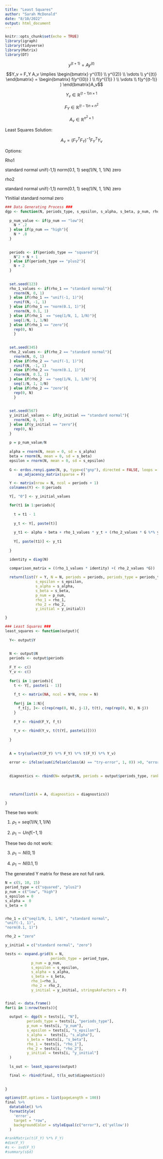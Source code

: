 ```yaml
---
title: "Least Squares"
author: "Sarah McDonald"
date: "8/10/2022"
output: html_document
---
```


```r
knitr::opts_chunk$set(echo = TRUE)
library(igraph)
library(tidyverse)
library(Matrix)
library(DT)
```




$$y^{(t + 1)} = A y^{(t)}$$


$$Y_v = F_Y A_v \implies \begin{bmatrix}
 y^{(1)} \\
  y^{(2)} \\
  \vdots \\
   y^{(t)}
\end{bmatrix} = \begin{bmatrix}
 f(y^{(0)} ) \\
  f(y^{(1)} ) \\
  \vdots \\
   f(y^{(t-1)} )
\end{bmatrix}A_v$$


$$Y_v \in \mathbb{R}^{(t-1)n \times 1}$$

$$F_Y \in \mathbb{R}^{(t-1)n \times n^2}$$

$$A_v \in \mathbb{R}^{n^2 \times 1}$$

Least Squares Solution:

$$A_v  = (F_Y^T F_Y)^{-1}F_Y^T Y_v$$


Options:

Rho1

standard normal
unif(-1,1)
norm(0.1, 1)
seq(1/N, 1, 1/N)
zero

rho2

standard normal
unif(-1,1)
norm(0.1, 1)
seq(1/N, 1, 1/N)
zero

YInitiial
standard normal
zero


```r

### Data Generating Process ###
dgp <- function(N, periods_type, s_epsilon, s_alpha, s_beta, p_num, rho_1, rho_2, y_initial){
    
  p_num_value <- if(p_num == "low"){
    N * .2
  } else if(p_num == "high"){
    N * .8
  }
  
  
  periods <- if(periods_type == "squared"){
    N^2 + N + 1
  } else if(periods_type == "plus2"){
    N + 2
  }
  
  
  set.seed(123)
  rho_1_values <- if(rho_1 == "standard normal"){
    rnorm(N, 0, 1)
  } else if(rho_1 == "unif(-1, 1)"){
    runif(N, -1, 1)
  } else if(rho_1 == "norm(0.1, 1)"){
    rnorm(N, 0.1, 1)
  } else if(rho_1  == "seq(1/N, 1, 1/N)"){
    seq(1/N, 1, 1/N)
  } else if(rho_1 == "zero"){
    rep(0, N)
    }
  
  
  set.seed(345)
  rho_2_values <- if(rho_2 == "standard normal"){
    rnorm(N, 0, 1)
  } else if(rho_2 == "unif(-1, 1)"){
    runif(N, -1, 1)
  } else if(rho_2 == "norm(0.1, 1)"){
    rnorm(N, 0.1, 1)
  } else if(rho_2  == "seq(1/N, 1, 1/N)"){
    seq(1/N, 1, 1/N)
  } else if(rho_2 == "zero"){
    rep(0, N)
    }
  
  
  set.seed(567)
  y_initial_values <- if(y_initial == "standard normal"){
    rnorm(N, 0, 1)
  } else if(y_initial == "zero"){
    rep(0, N)
  }
  
  p = p_num_value/N
  
  alpha = rnorm(N, mean = 0, sd = s_alpha)
  beta = rnorm(N, mean = 0, sd = s_beta)
  epsilon = rnorm(N, mean = 0, sd = s_epsilon)
  
  G <- erdos.renyi.game(N, p, type=c("gnp"), directed = FALSE, loops = F) %>%
      as_adjacency_matrix(sparse = F)

  Y <- matrix(nrow = N, ncol = periods + 1)
  colnames(Y) <- 0:periods

  Y[, "0"] <- y_initial_values

  for(t1 in 1:periods){
    
    t = t1 - 1
    
    y_t <- Y[, paste(t)]
    
    y_t1 <- alpha + beta + rho_1_values * y_t + (rho_2_values * G %*% y_t )+ epsilon
    
    Y[, paste(t1)] <- y_t1
    
  }

  identity = diag(N)
  
  comparison_matrix = ((rho_1_values * identity) +( rho_2_values *G))

  return(list(Y = Y, N = N, periods = periods, periods_type = periods_type, rankY = rankMatrix(Y)[1],
              s_epsilon = s_epsilon, 
              s_alpha = s_alpha,
              s_beta = s_beta, 
              p_num = p_num, 
              rho_1 = rho_1, 
              rho_2 = rho_2, 
              y_initial = y_initial))

}
```

```r
### Least Squares ###
least_squares <- function(output){
  
  Y<- output$Y
  
  
  N <- output$N
  periods <- output$periods
  
  F_Y <- c()
  Y_v <- c()
  
  for(i in 1:periods){
    t <- Y[, paste(i - 1)]
    
    f_t <- matrix(NA, ncol = N*N, nrow = N)
    
    for(j in 1:N){
      f_t[j, ]<- c(rep(rep(0, N), j-1), t(t), rep(rep(0, N), N-j))
    }
    
    F_Y <- rbind(F_Y, f_t)
  
    Y_v <- rbind(Y_v, t(t(Y[, paste(i)])))
  
  }
  
  
  A = try(solve(t(F_Y) %*% F_Y) %*% t(F_Y) %*% Y_v)
  
  error <- ifelse(sum(ifelse(class(A) == "try-error", 1, 0)) >0, "error", "no error")
  
  
  diagnostics <- rbind(N= output$N, periods = output$periods_type, rankY = output$rankY, s_alpha = output$s_alpha,s_epsilon =  output$s_epsilon, s_beta = output$s_beta, p_num = output$p_num, rho_1 = output$rho_1, rho_2 = output$rho_2, y_initial = output$y_initial, error = error)
  
  
  
  return(list(A = A, diagnostics = diagnostics))
  
}

```


These two work:

1) $\rho_1  = seq(1/N, 1, 1/N)$

2) $\rho_1  \sim Unif(-1, 1)$


These two do not work:

3) $\rho_1  \sim N(0, 1)$

4) $\rho_1  \sim N(0.1, 1)$

The generated Y matrix for these are not full rank.





```r
N = c(5, 10, 15)
period_type = c("squared", "plus2")
p_num = c("low", "high")
s_epsilon = 0
s_alpha =  0 
s_beta = 0


rho_1 = c("seq(1/N, 1, 1/N)", "standard normal",
"unif(-1, 1)",
"norm(0.1, 1)")

rho_2 = "zero"

y_initial = c("standard normal", "zero")

tests <- expand.grid(N = N, 
                     periods_type = period_type,
            p_num = p_num, 
            s_epsilon = s_epsilon, 
            s_alpha = s_alpha,
            s_beta = s_beta, 
            rho_1=rho_1, 
            rho_2 = rho_2, 
            y_initial = y_initial, stringsAsFactors = F)


final <- data.frame()
for(i in 1:nrow(tests)){
  
  output <- dgp(N = tests[i, "N"], 
          periods_type = tests[i, "periods_type"], 
          p_num = tests[i, "p_num"], 
          s_epsilon = tests[i, "s_epsilon"],  
          s_alpha =  tests[i, "s_alpha"], 
          s_beta = tests[i, "s_beta"], 
          rho_1 = tests[i, "rho_1"],  
          rho_2 = tests[i, "rho_2"], 
          y_initial = tests[i, "y_initial"]
  )
  
  ls_out <- least_squares(output)

  final <- rbind(final, t(ls_out$diagnostics))
  
  
}
```

```r
options(DT.options = list(pageLength = 100))
final %>% 
  datatable() %>%
  formatStyle(
    'error',
    target = "row",
    backgroundColor = styleEqual(c("error"), c('yellow'))
  ) 
```

















```r
#rankMatrix(t(F_Y) %*% F_Y)
#dim(F_Y)
#s <- svd(F_Y)
#summary(s$d)
```










